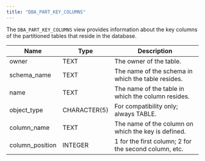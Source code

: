 ```yaml
---
title: "DBA_PART_KEY_COLUMNS"
---
```


<div id="dba_part_key_columns" class="registered_link"></div>


The `DBA_PART_KEY_COLUMNS` view provides information about the key columns of the partitioned tables that reside in the database.

| Name             | Type         | Description                                           |
|------------------|--------------|-------------------------------------------------------|
| owner            | TEXT         | The owner of the table.                               |
| schema\_name     | TEXT         | The name of the schema in which the table resides.    |
| name             | TEXT         | The name of the table in which the column resides.    |
| object\_type     | CHARACTER(5) | For compatibility only; always TABLE.                 |
| column\_name     | TEXT         | The name of the column on which the key is defined.   |
| column\_position | INTEGER      | 1 for the first column; 2 for the second column, etc. |
